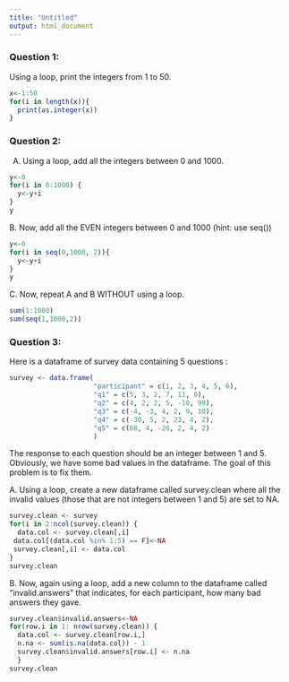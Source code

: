 ```yaml
---
title: "Untitled"
output: html_document
---
```





### Question 1:

Using a loop, print the integers from 1 to 50. 
```r
x<-1:50
for(i in length(x)){
  print(as.integer(x))
}
```



### Question 2:

A.  Using a loop, add all the integers between 0 and 1000.
```r
y<-0
for(i in 0:1000) {
  y<-y+i
}
y
```

B. Now, add all the EVEN integers between 0 and 1000 (hint: use seq())
```r
y<-0
for(i in seq(0,1000, 2)){
  y<-y+i
}
y
```

C. Now, repeat A and B WITHOUT using a loop.
```r
sum(1:1000)
sum(seq(1,1000,2))
```

### Question 3:

Here is a dataframe of survey data containing 5 questions :

```r
survey <- data.frame(
                     "participant" = c(1, 2, 3, 4, 5, 6),
                     "q1" = c(5, 3, 2, 7, 11, 0),
                     "q2" = c(4, 2, 2, 5, -10, 99),
                     "q3" = c(-4, -3, 4, 2, 9, 10),
                     "q4" = c(-30, 5, 2, 23, 4, 2),
                     "q5" = c(88, 4, -20, 2, 4, 2)
                     )
```
The response to each question should be an integer between 1 and 5. Obviously, we have some bad values in the dataframe. The goal of this problem is to fix them.

A. Using a loop, create a new dataframe called survey.clean where all the invalid values (those that are not integers between 1 and 5) are set to NA.
```r
survey.clean <- survey
for(i in 2:ncol(survey.clean)) {
  data.col <- survey.clean[,i]
 data.col[(data.col %in% 1:5) == F]<-NA
 survey.clean[,i] <- data.col
}
survey.clean
```


B. Now, again using a loop, add a new column to the dataframe called “invalid.answers” that indicates, for each participant, how many bad answers they gave.
```r
survey.clean$invalid.answers<-NA
for(row.i in 1: nrow(survey.clean)) {
  data.col <- survey.clean[row.i,]
  n.na <- sum(is.na(data.col)) - 1
  survey.clean$invalid.answers[row.i] <- n.na
  }
survey.clean
```

